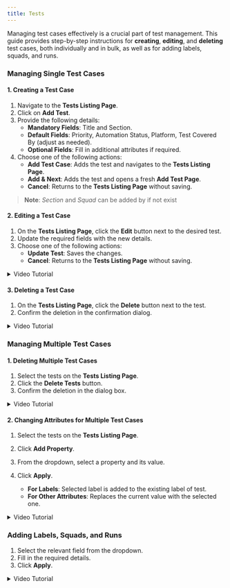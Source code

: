 ```yaml
---
title: Tests
---
```


Managing test cases effectively is a crucial part of test management. This guide provides step-by-step instructions for **creating**, **editing**, and **deleting** test cases, both individually and in bulk, as well as for adding labels, squads, and runs.

### Managing Single Test Cases

#### 1. Creating a Test Case

1. Navigate to the **Tests Listing Page**.
2. Click on **Add Test**.
3. Provide the following details:
   - **Mandatory Fields**: Title and Section.
   - **Default Fields**: Priority, Automation Status, Platform, Test Covered By (adjust as needed).
   - **Optional Fields**: Fill in additional attributes if required.
4. Choose one of the following actions:
   - **Add Test Case**: Adds the test and navigates to the **Tests Listing Page**.
   - **Add & Next**: Adds the test and opens a fresh **Add Test Page**.
   - **Cancel**: Returns to the **Tests Listing Page** without saving.

> **Note**: _Section_ and _Squad_ can be added by if not exist

#### 2. Editing a Test Case

1. On the **Tests Listing Page**, click the **Edit** button next to the desired test.
2. Update the required fields with the new details.
3. Choose one of the following actions:
   - **Update Test**: Saves the changes.
   - **Cancel**: Returns to the **Tests Listing Page** without saving.

<details>
  <summary>Video Tutorial</summary>
  ![Edit Test Cases](./../../../../assets/edit-test.gif)
</details>

#### 3. Deleting a Test Case

1. On the **Tests Listing Page**, click the **Delete** button next to the test.
2. Confirm the deletion in the confirmation dialog.

<details>
  <summary>Video Tutorial</summary>
  ![Delete Test Cases](./../../../../assets/delete-test.gif)
</details>

### Managing Multiple Test Cases

#### 1. Deleting Multiple Test Cases

1. Select the tests on the **Tests Listing Page**.
2. Click the **Delete Tests** button.
3. Confirm the deletion in the dialog box.

<details>
  <summary>Video Tutorial</summary>
  ![Delete Multiple Test Cases](./../../../../assets/delete-bulk-test.gif)
</details>

#### 2. Changing Attributes for Multiple Test Cases

1. Select the tests on the **Tests Listing Page**.
2. Click **Add Property**.
3. From the dropdown, select a property and its value.
4. Click **Apply**.

   - **For Labels**: Selected label is added to the existing label of test.
   - **For Other Attributes**: Replaces the current value with the selected one.

<details>
  <summary>Video Tutorial</summary>
  ![Attributes Multiple Test
  Cases](./../../../../assets/multiple-test-cases-attribute.gif)
</details>

### Adding Labels, Squads, and Runs

1. Select the relevant field from the dropdown.
2. Fill in the required details.
3. Click **Apply**.

<details>
  <summary>Video Tutorial</summary>
  ![Add Labels](./../../../../assets/add-label.gif)
</details>
